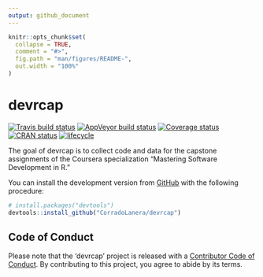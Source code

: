 ```yaml
---
output: github_document
---
```


<!-- README.md is generated from README.Rmd. Please edit that file -->

```r
knitr::opts_chunk$set(
  collapse = TRUE,
  comment = "#>",
  fig.path = "man/figures/README-",
  out.width = "100%"
)
```

# devrcap
[![Travis build status](https://travis-ci.org/CorradoLanera/devrcap.svg?branch=master)](https://travis-ci.org/CorradoLanera/devrcap)
[![AppVeyor build status](https://ci.appveyor.com/api/projects/status/github/CorradoLanera/devrcap?branch=master&svg=true)](https://ci.appveyor.com/project/CorradoLanera/devrcap)
[![Coverage status](https://codecov.io/gh/CorradoLanera/devrcap/branch/master/graph/badge.svg)](https://codecov.io/github/CorradoLanera/devrcap?branch=master)
[![CRAN status](https://www.r-pkg.org/badges/version/devrcap)](https://cran.r-project.org/package=devrcap)
[![lifecycle](https://img.shields.io/badge/lifecycle-maturing-blue.svg)](https://www.tidyverse.org/lifecycle/#maturing)

The goal of devrcap is to collect code and data for the capstone assignments of the Coursera specialization "Mastering Software Development in R."

You can install the development version from
[GitHub](https://github.com/) with the following procedure:

```r
# install.packages("devtools")
devtools::install_github("CorradoLanera/devrcap")
```

## Code of Conduct
Please note that the 'devrcap' project is released with a [Contributor Code of Conduct](.github/CODE_OF_CONDUCT.md). By contributing to this project, you agree to abide by its terms.
